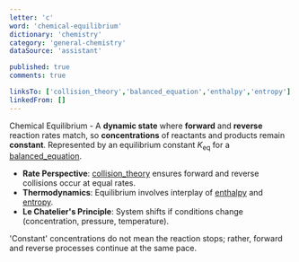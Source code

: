 ```yaml
---
letter: 'c'
word: 'chemical-equilibrium'
dictionary: 'chemistry'
category: 'general-chemistry'
dataSource: 'assistant'

published: true
comments: true

linksTo: ['collision_theory','balanced_equation','enthalpy','entropy']
linkedFrom: []
---
```


<a id="chemical_equilibrium">Chemical Equilibrium</a> - A **dynamic state** where **forward** and **reverse** reaction rates match, so **concentrations** of reactants and products remain **constant**. Represented by an equilibrium constant $K_\mathrm{eq}$ for a [balanced_equation](#balanced_equation).

- **Rate Perspective**: [collision_theory](#collision_theory) ensures forward and reverse collisions occur at equal rates.  
- **Thermodynamics**: Equilibrium involves interplay of [enthalpy](#enthalpy) and [entropy](#entropy).  
- **Le Chatelier's Principle**: System shifts if conditions change (concentration, pressure, temperature).  

<Alert type='important'>
'Constant' concentrations do not mean the reaction stops; rather, forward and reverse processes continue at the same pace.
</Alert>
